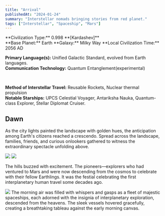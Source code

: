 ```yaml
---
title: "Arrival"
publishedAt: "2024-01-24"
summary: "Interstellar nomads bringing stories from red planet."
tags: ["Interstellar", "Spaceship", "Mars"]
---
```


<Alert>
**Civilization Type:** 0.998 **[Kardashev]**<br/>
**Base Planet:** Earth  
**Galaxy:** Milky Way  
**Local Civilization Time:** 2056 AD
<br/>

**Primary Language(s):** Unified Galactic Standard, evolved from Earth languages.<br/>
**Communication Technology:** Quantum Entanglement(experimental)<br/>

<br />

**Method of Interstellar Travel:** Reusable Rockets, Nuclear thermal propulsion<br/>
**Notable Starships:** UPCS Celestial Voyager, Antariksha Nauka, Quantum-class Explorer, Stellar Diplomat Cruiser.
</Alert>

## Dawn

As the city lights painted the landscape with golden hues, the anticipation among Earth's citizens reached a crescendo. Spread across the landscape, families, friends, and curious onlookers gathered to witness the extraordinary spectacle unfolding above.

<div className="grid grid-cols-2 grid-rows-2 gap-1 overflow-clip rounded-lg">
  <Image
    width={600}
    height={400}
    src="/read/arrival/arrival1.jpg"
    caption="Antariksha Class carrier"
  />
  <Image
    width={600}
    height={400}
    src="/read/arrival/arrival0.jpg"
    caption="people watch in awe and wonder"
  />
</div>

The hills buzzed with excitement. The pioneers—explorers who had ventured
to Mars and were now descending from the cosmos to celebrate with their fellow Earthlings. It was the festial celebrating the first interplanetary human travel some decades ago.

<Image
  width={1000}
  height={400}
  src="/read/arrival/arrival2.jpg"
  caption="city lights; Aizawl, Mizoram"
/>
The morning air was filled with whispers and gasps as a fleet of majestic
spaceships, each adorned with the insignia of interplanetary exploration,
descended from the heavens. The sleek vessels hovered gracefully, creating a
breathtaking tableau against the early morning canvas.
